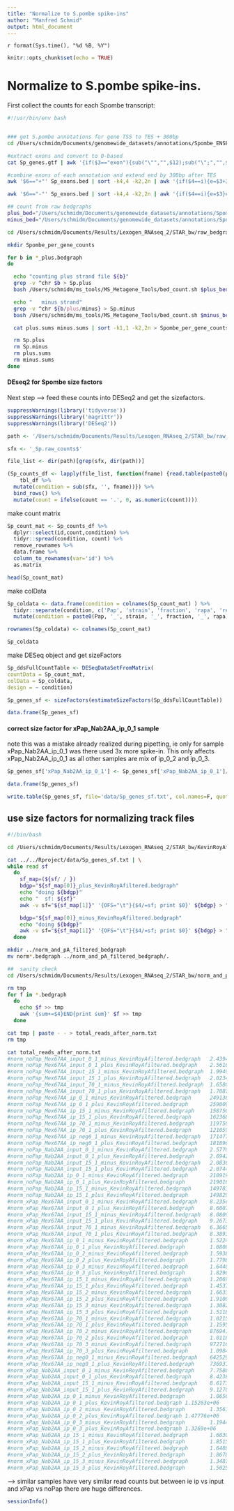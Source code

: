 ```yaml
---
title: "Normalize to S.pombe spike-ins"
author: "Manfred Schmid"
output: html_document
---
```

`r format(Sys.time(), "%d %B, %Y")`


```r
knitr::opts_chunk$set(echo = TRUE)
```



# Normalize to S.pombe spike-ins. 

First collect the counts for each Spombe transcript:
```bash
#!/usr/bin/env bash


### get S.pombe annotations for gene TSS to TES + 300bp
cd /Users/schmidm/Documents/genomewide_datasets/annotations/Spombe_ENSEMBL_EF2

#extract exons and convert to 0-based
cat Sp_genes.gtf | awk '{if($3=="exon"){sub("\"","",$12);sub("\";","",$12);print $1"\t"$4-1"\t"$5"\t"$12"\t"$3"\t"$7}}' > Sp_exons.bed

#combine exons of each annotation and extend end by 300bp after TES
awk '$6=="+"' Sp_exons.bed | sort -k4,4 -k2,2n | awk '{if($4==i){e=$3+300}else{print c"\t"s"\t"e"\t"i"\t"t"\t"str; c=$1;s=$2;e=$3+300;i=$4;t=$5;str=$6}}END{print c"\t"s"\t"e"\t"i"\t"t"\t"str}' | sed 1d | sort -k1,1 -k2,2n > Sp_exons_ends_p300_plus.bed

awk '$6=="-"' Sp_exons.bed | sort -k4,4 -k2,2n | awk '{if($4==i){e=$3}else{print c"\t"s"\t"e"\t"i"\t"t"\t"str; c=$1;s=$2-300;if(s < 0){s=0};e=$3;i=$4;t=$5;str=$6}}END{print c"\t"s"\t"e"\t"i"\t"t"\t"str}' | sed 1d | sort -k1,1 -k2,2n > Sp_exons_ends_p300_minus.bed

## count from raw bedgraphs
plus_bed="/Users/schmidm/Documents/genomewide_datasets/annotations/Spombe_ENSEMBL_EF2/Sp_exons_ends_p300_plus.bed"
minus_bed="/Users/schmidm/Documents/genomewide_datasets/annotations/Spombe_ENSEMBL_EF2/Sp_exons_ends_p300_minus.bed"

cd /Users/schmidm/Documents/Results/Lexogen_RNAseq_2/STAR_bw/raw_bedgraph

mkdir Spombe_per_gene_counts

for b in *_plus.bedgraph
do

  echo "counting plus strand file ${b}"
  grep -v ^chr $b > Sp.plus
  bash /Users/schmidm/ms_tools/MS_Metagene_Tools/bed_count.sh $plus_bed Sp.plus 4 plus.sums

  echo "   minus strand"
  grep -v ^chr ${b/plus/minus} > Sp.minus
  bash /Users/schmidm/ms_tools/MS_Metagene_Tools/bed_count.sh $minus_bed Sp.minus 4 minus.sums

  cat plus.sums minus.sums | sort -k1,1 -k2,2n > Spombe_per_gene_counts/${b/_plus.bedgraph/_Sp.raw_counts}

  rm Sp.plus
  rm Sp.minus
  rm plus.sums
  rm minus.sums
done
```


#### DEseq2 for Spombe size factors

Next step --> feed these counts into DESeq2 and get the sizefactors.

```r
suppressWarnings(library('tidyverse'))
suppressWarnings(library('magrittr'))
suppressWarnings(library('DESeq2'))
```


```r
path <- '/Users/schmidm/Documents/Results/Lexogen_RNAseq_2/STAR_bw/raw_bedgraph/Spombe_per_gene_counts/'

sfx <- '_Sp.raw_counts$'

file_list <- dir(path)[grep(sfx, dir(path))]

(Sp_counts_df <- lapply(file_list, function(fname) {read.table(paste0(path,fname,sep=''), col.names=c('chr', 'start', 'end', 'id', 'type', 'strand', 'count'), stringsAsFactors = FALSE) %>% 
    tbl_df %>%
  mutate(condition = sub(sfx, '', fname))}) %>%
  bind_rows() %>%
  mutate(count = ifelse(count == '.', 0, as.numeric(count))))
```



make count matrix
```r
Sp_count_mat <- Sp_counts_df %>% 
  dplyr::select(id,count,condition) %>%
  tidyr::spread(condition, count) %>%
  remove_rownames %>%
  data.frame %>%
  column_to_rownames(var='id') %>%
  as.matrix

head(Sp_count_mat)
```


make colData  
```r
Sp_coldata <- data.frame(condition = colnames(Sp_count_mat) ) %>%
  tidyr::separate(condition, c('Pap', 'strain', 'fraction', 'rapa', 'replicate'), by='_') %>%
  mutate(condition = paste0(Pap, '_', strain, '_', fraction, '_', rapa))

rownames(Sp_coldata) <- colnames(Sp_count_mat)

Sp_coldata
```


make DESeq object and get sizeFactors
```r
Sp_ddsFullCountTable <- DESeqDataSetFromMatrix(
countData = Sp_count_mat,
colData = Sp_coldata,
design = ~ condition)

Sp_genes_sf <- sizeFactors(estimateSizeFactors(Sp_ddsFullCountTable))

data.frame(Sp_genes_sf)
```

#### correct size factor for xPap_Nab2AA_ip_0_1 sample

note this was a mistake already realized during pipetting, ie only for sample xPap_Nab2AA_ip_0_1 was there used 3x more spike-in. This only affects xPap_Nab2AA_ip_0_1 as all other samples are mix of ip_0_2 and ip_0_3.

```r
Sp_genes_sf['xPap_Nab2AA_ip_0_1'] <- Sp_genes_sf['xPap_Nab2AA_ip_0_1']/3

data.frame(Sp_genes_sf)
```



```r
write.table(Sp_genes_sf, file='data/Sp_genes_sf.txt', col.names=F, quote=F)
```


## use size factors for normalizing track files

```bash
#!/bin/bash

cd /Users/schmidm/Documents/Results/Lexogen_RNAseq_2/STAR_bw/KevinRoyAfiltered_bedgraph

cat ../../Rproject/data/Sp_genes_sf.txt | \
while read sf
  do
    sf_map=(${sf/ / })
    bdgp="${sf_map[0]}_plus_KevinRoyAfiltered.bedgraph"
    echo "doing ${bdgp}"
    echo "  sf: ${sf}"
    awk -v sf="${sf_map[1]}" '{OFS="\t"}{$4/=sf; print $0}' ${bdgp} > "norm_"${bdgp}

    bdgp="${sf_map[0]}_minus_KevinRoyAfiltered.bedgraph"
    echo "doing ${bdgp}"
    awk -v sf="${sf_map[1]}" '{OFS="\t"}{$4/=sf; print $0}' ${bdgp} > "norm_"${bdgp}
  done

mkdir ../norm_and_pA_filtered_bedgraph
mv norm*.bedgraph ../norm_and_pA_filtered_bedgraph/.
```


```bash
##  sanity check
cd /Users/schmidm/Documents/Results/Lexogen_RNAseq_2/STAR_bw/norm_and_pA_filtered_bedgraph

rm tmp
for f in *.bedgraph
  do
    echo $f >> tmp
    awk '{sum+=$4}END{print sum}' $f >> tmp
  done

cat tmp | paste - - > total_reads_after_norm.txt
rm tmp

cat total_reads_after_norm.txt
#norm_noPap_Mex67AA_input_0_1_minus_KevinRoyAfiltered.bedgraph   2.43941e+06
#norm_noPap_Mex67AA_input_0_1_plus_KevinRoyAfiltered.bedgraph    2.56162e+06
#norm_noPap_Mex67AA_input_15_1_minus_KevinRoyAfiltered.bedgraph  1.99497e+06
#norm_noPap_Mex67AA_input_15_1_plus_KevinRoyAfiltered.bedgraph   2.02347e+06
#norm_noPap_Mex67AA_input_70_1_minus_KevinRoyAfiltered.bedgraph  1.65808e+06
#norm_noPap_Mex67AA_input_70_1_plus_KevinRoyAfiltered.bedgraph   1.70872e+06
#norm_noPap_Mex67AA_ip_0_1_minus_KevinRoyAfiltered.bedgraph      249138
#norm_noPap_Mex67AA_ip_0_1_plus_KevinRoyAfiltered.bedgraph       259009
#norm_noPap_Mex67AA_ip_15_1_minus_KevinRoyAfiltered.bedgraph     158750
#norm_noPap_Mex67AA_ip_15_1_plus_KevinRoyAfiltered.bedgraph      162368
#norm_noPap_Mex67AA_ip_70_1_minus_KevinRoyAfiltered.bedgraph     119750
#norm_noPap_Mex67AA_ip_70_1_plus_KevinRoyAfiltered.bedgraph      121059
#norm_noPap_Mex67AA_ip_neg0_1_minus_KevinRoyAfiltered.bedgraph   171477
#norm_noPap_Mex67AA_ip_neg0_1_plus_KevinRoyAfiltered.bedgraph    181896
#norm_noPap_Nab2AA_input_0_1_minus_KevinRoyAfiltered.bedgraph    2.57709e+06
#norm_noPap_Nab2AA_input_0_1_plus_KevinRoyAfiltered.bedgraph     2.69421e+06
#norm_noPap_Nab2AA_input_15_1_minus_KevinRoyAfiltered.bedgraph   2.08369e+06
#norm_noPap_Nab2AA_input_15_1_plus_KevinRoyAfiltered.bedgraph    2.07446e+06
#norm_noPap_Nab2AA_ip_0_1_minus_KevinRoyAfiltered.bedgraph       210919
#norm_noPap_Nab2AA_ip_0_1_plus_KevinRoyAfiltered.bedgraph        219016
#norm_noPap_Nab2AA_ip_15_1_minus_KevinRoyAfiltered.bedgraph      149783
#norm_noPap_Nab2AA_ip_15_1_plus_KevinRoyAfiltered.bedgraph       149829
#norm_xPap_Mex67AA_input_0_1_minus_KevinRoyAfiltered.bedgraph    8.235e+06
#norm_xPap_Mex67AA_input_0_1_plus_KevinRoyAfiltered.bedgraph     8.6007e+06
#norm_xPap_Mex67AA_input_15_1_minus_KevinRoyAfiltered.bedgraph   8.08092e+06
#norm_xPap_Mex67AA_input_15_1_plus_KevinRoyAfiltered.bedgraph    9.26736e+06
#norm_xPap_Mex67AA_input_70_1_minus_KevinRoyAfiltered.bedgraph   6.36653e+06
#norm_xPap_Mex67AA_input_70_1_plus_KevinRoyAfiltered.bedgraph    8.38933e+06
#norm_xPap_Mex67AA_ip_0_1_minus_KevinRoyAfiltered.bedgraph       1.52247e+06
#norm_xPap_Mex67AA_ip_0_1_plus_KevinRoyAfiltered.bedgraph        1.68088e+06
#norm_xPap_Mex67AA_ip_0_2_minus_KevinRoyAfiltered.bedgraph       1.59387e+06
#norm_xPap_Mex67AA_ip_0_2_plus_KevinRoyAfiltered.bedgraph        1.77986e+06
#norm_xPap_Mex67AA_ip_0_3_minus_KevinRoyAfiltered.bedgraph       1.64485e+06
#norm_xPap_Mex67AA_ip_0_3_plus_KevinRoyAfiltered.bedgraph        1.82961e+06
#norm_xPap_Mex67AA_ip_15_1_minus_KevinRoyAfiltered.bedgraph      1.20696e+06
#norm_xPap_Mex67AA_ip_15_1_plus_KevinRoyAfiltered.bedgraph       1.4537e+06
#norm_xPap_Mex67AA_ip_15_2_minus_KevinRoyAfiltered.bedgraph      1.66334e+06
#norm_xPap_Mex67AA_ip_15_2_plus_KevinRoyAfiltered.bedgraph       1.91003e+06
#norm_xPap_Mex67AA_ip_15_3_minus_KevinRoyAfiltered.bedgraph      1.30827e+06
#norm_xPap_Mex67AA_ip_15_3_plus_KevinRoyAfiltered.bedgraph       1.51184e+06
#norm_xPap_Mex67AA_ip_70_1_minus_KevinRoyAfiltered.bedgraph      1.02159e+06
#norm_xPap_Mex67AA_ip_70_1_plus_KevinRoyAfiltered.bedgraph       1.15954e+06
#norm_xPap_Mex67AA_ip_70_2_minus_KevinRoyAfiltered.bedgraph      876941
#norm_xPap_Mex67AA_ip_70_2_plus_KevinRoyAfiltered.bedgraph       1.01189e+06
#norm_xPap_Mex67AA_ip_70_3_minus_KevinRoyAfiltered.bedgraph      972716
#norm_xPap_Mex67AA_ip_70_3_plus_KevinRoyAfiltered.bedgraph       1.09848e+06
#norm_xPap_Mex67AA_ip_neg0_1_minus_KevinRoyAfiltered.bedgraph    642529
#norm_xPap_Mex67AA_ip_neg0_1_plus_KevinRoyAfiltered.bedgraph     736931
#norm_xPap_Nab2AA_input_0_1_minus_KevinRoyAfiltered.bedgraph     7.75808e+06
#norm_xPap_Nab2AA_input_0_1_plus_KevinRoyAfiltered.bedgraph      8.42385e+06
#norm_xPap_Nab2AA_input_15_1_minus_KevinRoyAfiltered.bedgraph    8.61738e+06
#norm_xPap_Nab2AA_input_15_1_plus_KevinRoyAfiltered.bedgraph     9.12701e+06
#norm_xPap_Nab2AA_ip_0_1_minus_KevinRoyAfiltered.bedgraph        1.06561e+06
#norm_xPap_Nab2AA_ip_0_1_plus_KevinRoyAfiltered.bedgraph 1.15263e+06
#norm_xPap_Nab2AA_ip_0_2_minus_KevinRoyAfiltered.bedgraph        1.35616e+06
#norm_xPap_Nab2AA_ip_0_2_plus_KevinRoyAfiltered.bedgraph 1.47776e+06
#norm_xPap_Nab2AA_ip_0_3_minus_KevinRoyAfiltered.bedgraph        1.19444e+06
#norm_xPap_Nab2AA_ip_0_3_plus_KevinRoyAfiltered.bedgraph 1.3269e+06
#norm_xPap_Nab2AA_ip_15_1_minus_KevinRoyAfiltered.bedgraph       1.60304e+06
#norm_xPap_Nab2AA_ip_15_1_plus_KevinRoyAfiltered.bedgraph        1.85158e+06
#norm_xPap_Nab2AA_ip_15_2_minus_KevinRoyAfiltered.bedgraph       1.64883e+06
#norm_xPap_Nab2AA_ip_15_2_plus_KevinRoyAfiltered.bedgraph        1.8678e+06
#norm_xPap_Nab2AA_ip_15_3_minus_KevinRoyAfiltered.bedgraph       1.34873e+06
#norm_xPap_Nab2AA_ip_15_3_plus_KevinRoyAfiltered.bedgraph        1.5025e+06
```

--> similar samples have very similar read counts but between ie ip vs input and xPap vs noPap there are huge differences.



```r
sessionInfo()
```

